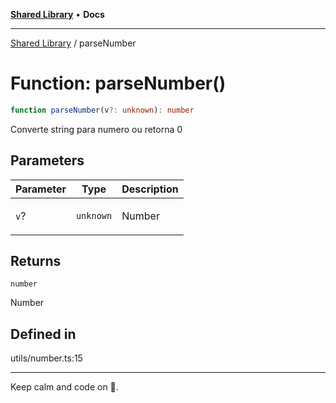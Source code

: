 
<Meta title="Libs/Shared/functions/parseNumber" />



[**Shared Library**](/?path=/docs/libs-shared-overview--page) • **Docs**

***

[Shared Library](/?path=/docs/libs-shared-overview--page) / parseNumber

# Function: parseNumber()

```ts
function parseNumber(v?: unknown): number
```

Converte string para numero ou retorna 0

## Parameters

<table>
<thead>
<tr>
<th>Parameter</th>
<th>Type</th>
<th>Description</th>
</tr>
</thead>
<tbody>
<tr>
<td>

`v`?

</td>
<td>

`unknown`

</td>
<td>

Number

</td>
</tr>
</tbody>
</table>

## Returns

`number`

Number

## Defined in

utils/number.ts:15


***

Keep calm and code on 🤘.